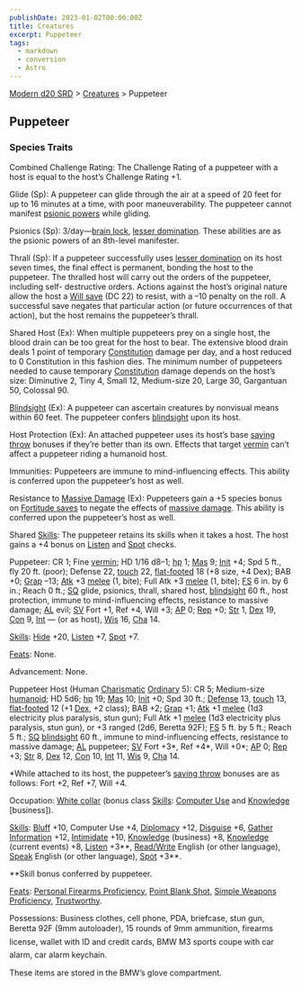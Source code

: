 ```yaml
---
publishDate: 2023-01-02T00:00:00Z
title: Creatures
excerpt: Puppeteer
tags:
  - markdown
  - conversion
  - Astro
---
```


[Modern d20 SRD](/#modernD20) > [Creatures](modern-d20-srd-creatures-index) > Puppeteer

## Puppeteer

### Species Traits

Combined Challenge Rating: The Challenge Rating of a puppeteer with a host is
equal to the host’s Challenge Rating +1.

Glide (Sp): A puppeteer can glide through the air at a speed of 20 feet for up
to 16 minutes at a time, with poor maneuverability. The puppeteer cannot
manifest [psionic powers](modern-d20-srd-psionics-index) while gliding.

Psionics (Sp): 3/day—[brain lock](modern-d20-srd-psionics-brain-lock), [lesser domination](modern-d20-srd-psionics-lesser-domination). These abilities are as
the psionic powers of an 8th-level manifester.

Thrall (Sp): If a puppeteer successfully uses [lesser domination](modern-d20-srd-psionics-lesser-domination) on its host seven
times, the final effect is permanent, bonding the host to the puppeteer. The
thralled host will carry out the orders of the puppeteer, including self-
destructive orders. Actions against the host’s original nature allow the host
a [Will save](modern-d20-srd-basics-saving-throws) (DC 22) to resist, with a
–10 penalty on the roll. A successful save negates that particular action (or
future occurrences of that action), but the host remains the puppeteer’s
thrall.

Shared Host (Ex): When multiple puppeteers prey on a single host, the blood
drain can be too great for the host to bear. The extensive blood drain deals 1
point of temporary [Constitution](modern-d20-srd-basics-ability-scores) damage
per day, and a host reduced to 0 Constitution in this fashion dies. The
minimum number of puppeteers needed to cause temporary
[Constitution](modern-d20-srd-basics-ability-scores) damage depends on the
host’s size: Diminutive 2, Tiny 4, Small 12, Medium-size 20, Large 30,
Gargantuan 50, Colossal 90.

[Blindsight](modern-d20-srd-special-abilities-blindsight) (Ex): A puppeteer
can ascertain creatures by nonvisual means within 60 feet. The puppeteer
confers [blindsight](modern-d20-srd-special-abilities-blindsight) upon its
host.

Host Protection (Ex): An attached puppeteer uses its host’s base [saving throw](modern-d20-srd-basics-saving-throws) bonuses if they’re better than its
own. Effects that target [vermin](modern-d20-srd-creature-types-vermin) can’t
affect a puppeteer riding a humanoid host.

Immunities: Puppeteers are immune to mind-influencing effects. This ability is
conferred upon the puppeteer’s host as well.

Resistance to [Massive Damage](modern-d20-srd-combat-death-dying-healing)
(Ex): Puppeteers gain a +5 species bonus on [Fortitude saves](modern-d20-srd-basics-saving-throws) to negate the effects of [massive damage](modern-d20-srd-combat-death-dying-healing). This ability is conferred
upon the puppeteer’s host as well.

Shared [Skills](modern-d20-srd-skills-index): The puppeteer retains its skills
when it takes a host. The host gains a +4 bonus on [Listen](modern-d20-srd-skills-listen) and [Spot](modern-d20-srd-skills-spot) checks.

Puppeteer: CR 1; Fine [vermin](modern-d20-srd-creature-types-vermin); HD 1/16
d8–1; [hp](modern-d20-srd-combat-hit-points) 1; [Mas](modern-d20-srd-creatures-creature-overview) 9; [Init](modern-d20-srd-combat-initiative) +4;
Spd 5 ft., fly 20 ft. (poor); De­fense 22, [touch](modern-d20-srd-combat-attack-actions) 22, [flat-footed](modern-d20-srd-combat-surprise) 18 (+8 size,
+4 Dex); BAB +0; [Grap](modern-d20-srd-combat-grapple) –13;
[Atk](modern-d20-srd-combat-attack-roll) +3 [melee](modern-d20-srd-combat-attack-roll) (1, bite); Full Atk +3 [melee](modern-d20-srd-combat-attack-roll)
(1, bite); [FS](modern-d20-srd-creatures-creature-overview) 6 in. by 6 in.;
Reach 0 ft.; [SQ](modern-d20-srd-creatures-creature-overview) glide, psionics,
thrall, shared host, [blindsight](modern-d20-srd-special-abilities-blindsight)
60 ft., host protection, immune to mind-influencing effects, re­sistance to
massive damage; [AL](modern-d20-srd-basics-allegiances) evil;
[SV](modern-d20-srd-basics-saving-throws) Fort +1, Ref +4, Will +3;
[AP](modern-d20-srd-creatures-creature-overview) 0; [Rep](modern-d20-srd-creatures-creature-overview) +0; [Str](modern-d20-srd-basics-ability-scores)
1, [Dex](modern-d20-srd-basics-ability-scores) 19, [Con](modern-d20-srd-basics-ability-scores) 9, [Int](modern-d20-srd-basics-ability-scores) — (or as
host), [Wis](modern-d20-srd-basics-ability-scores) 16, [Cha](modern-d20-srd-basics-ability-scores) 14.

[Skills](modern-d20-srd-skills-index): [Hide](modern-d20-srd-skills-hide) +20,
[Listen](modern-d20-srd-skills-listen) +7, [Spot](modern-d20-srd-skills-spot)
+7.

[Feats](modern-d20-srd-feats-index): None.

Advancement: None.

Puppeteer Host (Human [Charismatic](modern-d20-srd-classes-basic-charismatic-hero) [Ordinary](modern-d20-srd-ordinaries-index) 5): CR 5; Medium-size
[humanoid](modern-d20-srd-creature-types-humanoid); HD 5d6;
[hp](modern-d20-srd-combat-hit-points) 19; [Mas](modern-d20-srd-creatures-creature-overview) 10; [Init](modern-d20-srd-combat-initiative) +0; Spd 30
ft.; [Defense](modern-d20-srd-combat-defense) 13, [touch](modern-d20-srd-combat-attack-actions) 13, [flat-footed](modern-d20-srd-combat-surprise) 12
(+1 [Dex](modern-d20-srd-basics-ability-scores), +2 class); BAB +2;
[Grap](modern-d20-srd-combat-grapple) +1; [Atk](modern-d20-srd-combat-attack-roll) +1 [melee](modern-d20-srd-combat-attack-roll) (1d3 electricity plus
paralysis, stun gun); Full Atk +1 [melee](modern-d20-srd-combat-attack-roll)
(1d3 electricity plus paralysis, stun gun), or +3 ranged (2d6, Beretta 92F);
[FS](modern-d20-srd-creatures-creature-overview) 5 ft. by 5 ft.; Reach 5 ft.;
[SQ](modern-d20-srd-creatures-creature-overview) [blindsight](modern-d20-srd-special-abilities-blindsight) 60 ft., immune to mind-influencing ef­fects,
re­sis­tance to massive dam­age; [AL](modern-d20-srd-basics-allegiances)
puppeteer; [SV](modern-d20-srd-basics-saving-throws) Fort +3*, Ref +4*, Will
+0*; [AP](modern-d20-srd-creatures-creature-overview) 0; [Rep](modern-d20-srd-creatures-creature-overview) +3; [Str](modern-d20-srd-basics-ability-scores)
8, [Dex](modern-d20-srd-basics-ability-scores) 12, [Con](modern-d20-srd-basics-ability-scores) 10, [Int](modern-d20-srd-basics-ability-scores) 11,
[Wis](modern-d20-srd-basics-ability-scores) 9, [Cha](modern-d20-srd-basics-ability-scores) 14.

*While attached to its host, the puppeteer’s [saving throw](modern-d20-srd-basics-saving-throws) bonuses are as follows: Fort +2, Ref +7, Will +4.

Occupation: [White collar](modern-d20-srd-starting-occupation-white-collar)
(bonus class [Skills](modern-d20-srd-skills-index): [Computer Use](modern-d20-srd-skills-computer-use) and [Knowledge](modern-d20-srd-skills-knowledge) [business]).

[Skills](modern-d20-srd-skills-index): [Bluff](modern-d20-srd-skills-bluff)
+10, Computer Use +4, [Diplomacy](modern-d20-srd-skills-diplomacy) +12,
[Disguise](modern-d20-srd-skills-disguise) +6, [Gather Information](modern-d20-srd-skills-gather-information) +12,
[Intimidate](modern-d20-srd-skills-intimidate) +10,
[Knowledge](modern-d20-srd-skills-knowledge) (business) +8,
[Knowledge](modern-d20-srd-skills-knowledge) (current events) +8,
[Listen](modern-d20-srd-skills-listen) +3**, [Read/Write](modern-d20-srd-skills-read-write-language) English (or other language),
[Speak](modern-d20-srd-skills-speak-language) English (or other language),
[Spot](modern-d20-srd-skills-spot) +3**.

**Skill bonus conferred by puppeteer.

[Feats](modern-d20-srd-feats-index): [Personal Firearms Proficiency](modern-d20-srd-feats-personal-firearms-proficiency), [Point Blank Shot](modern-d20-srd-feats-point-blank-shot), [Simple Weapons Proficiency](modern-d20-srd-feats-simple-weapons-proficiency),
[Trust­worthy](modern-d20-srd-feats-trustworthy).

Possessions: Business clothes, cell phone, PDA, briefcase, stun gun, Beretta
92F (9mm autoloader), 15 rounds of 9mm ammunition, firearms license, wallet
with ID and credit cards, BMW M3 sports coupe with car alarm, car alarm
keychain.

These items are stored in the BMW’s glove compartment.

